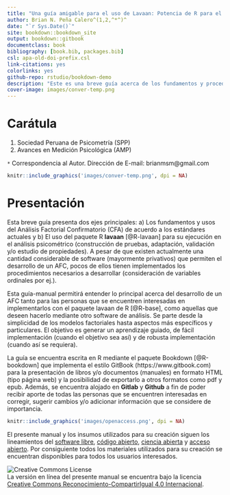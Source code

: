 ```yaml
--- 
title: "Una guía amigable para el uso de Lavaan: Potencia de R para el Análisis Factorial Confirmatorio (SEM)"
author: Brian N. Peña Calero^(1,2,^*^)^
date: "`r Sys.Date()`"
site: bookdown::bookdown_site
output: bookdown::gitbook
documentclass: book
bibliography: [book.bib, packages.bib]
csl: apa-old-doi-prefix.csl
link-citations: yes
colorlinks: yes
github-repo: rstudio/bookdown-demo
description: "Este es una breve guía acerca de los fundamentos y procedimientos actuales sobre Análisis Factorial Confirmatorio (SEM)."
cover-image: images/conver-temp.png
---
```


# Carátula {-}

(1) Sociedad Peruana de Psicometría (SPP)
(2) Avances en Medición Psicológica (AMP) 

`*` Correspondencia al Autor.  Dirección de E-mail: brianmsm@gmail.com

```r
knitr::include_graphics('images/conver-temp.png', dpi = NA)
```

# Presentación {-}

Esta breve guía presenta dos ejes principales: a) Los fundamentos y usos del Análisis Factorial Confirmatorio (CFA) de acuerdo a los estándares actuales y b) El uso del paquete R **lavaan** [@R-lavaan] para su ejecución en el análisis psicométrico (construcción de pruebas, adaptación, validación y/o estudio de propiedades). A pesar de que existen actualmente una cantidad considerable de software (mayormente privativos) que permiten el desarrollo de un AFC, pocos de ellos tienen implementados los procedimientos necesarios a desarrollar (consideración de variables ordinales por ej.).

Esta guía-manual permitirá entender lo principal acerca del desarrollo de un AFC tanto para las personas que se encuentren interesadas en implementarlos con el paquete lavaan de R [@R-base], como aquellas que deseen hacerlo mediante otro software de análisis. Se parte desde la simplicidad de los modelos factoriales hasta aspectos más específicos y particulares. El objetivo es generar un aprendizaje guiado, de fácil implementación (cuando el objetivo sea así) y de robusta implementación (cuando así se requiera). 

La guía se encuentra escrita en R mediante el paquete Bookdown [@R-bookdown] que implementa el estilo GitBook (https://www.gitbook.com) para la presentación de libros y/o documentos (manuales) en formato HTML (tipo página web) y la posibilidad de exportarlo a otros formatos como pdf y epub. Además, se encuentra alojado en **Gitlab** y **Github** a fin de poder recibir aporte de todas las personas que se encuentren interesadas en corregir, sugerir cambios y/o adicionar información que se considere de importancia. 

```r
knitr::include_graphics('images/openaccess.png', dpi = NA)
```

El presente manual y los insumos utilizados para su creación siguen los lineamientos del [software libre](https://www.gnu.org/philosophy/free-sw.es.html), [código abierto](https://opensource.org/), [ciencia abierta](https://www.fosteropenscience.eu/content/what-open-science-introduction) y [acceso abierto](http://www.openaccessperu.org). Por consiguiente todos los materiales utilizados para su creación se encuentran disponibles para todos los usuarios interesados.

![Creative Commons License](images/CC-BY-SA-4.0.png)  
La versión en línea del presente manual se encuentra bajo la licencia [Creative Commons Reconocimiento-CompartirIgual 4.0 Internacional](https://creativecommons.org/licenses/by-sa/4.0/). 
